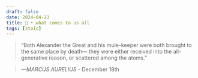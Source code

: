 ```yaml
---
draft: false 
date: 2024-04-23
title: 🗿 • what comes to us all
tags: [stoic]
---
```


>  “Both Alexander the Great and his mule-keeper were both brought to the same place by death— they were either received into the all-generative reason, or scattered among the atoms.”

> *—MARCUS AURELIUS* - December 18th
